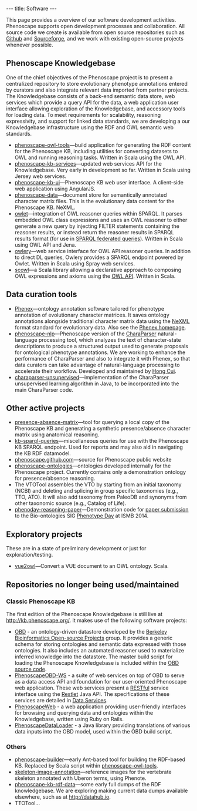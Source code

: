---
title: Software
---

This page provides a overview of our software development activities. Phenoscape supports open development processes and collaboration. All source code we create is available from open source repositories such as [http://github.com/phenoscape Github] and [http://sourceforge.net/projects/phenoscape/ Sourceforge], and we work with existing open-source projects whenever possible.

==Phenoscape Knowledgebase==
One of the chief objectives of the Phenoscape project is to present a centralized repository to store evolutionary phenotype annotations entered by curators and also integrate relevant data imported from partner projects. The Knowledgebase consists of a back-end semantic data store, web services  which provide a query API for the data, a web application user interface allowing exploration of the Knowledgebase, and accessory tools for loading data. To meet requirements for scalability, reasoning expressivity, and support for linked data standards, we are developing a our Knowledgebase infrastructure using the RDF and OWL semantic web standards.

* [http://github.com/phenoscape/phenoscape-owl-tools phenoscape-owl-tools]—build application for generating the RDF content for the Phenoscape KB, including utilities for converting datasets to OWL and running reasoning tasks. Written in Scala using the OWL API.
* [http://github.com/phenoscape/phenoscape-kb-services phenoscape-kb-services]—updated web services API for the Knowledgebase. Very early in development so far. Written in Scala using Jersey web services.
* [http://github.com/phenoscape/phenoscape-kb-ui phenoscape-kb-ui]—Phenoscape KB web user interface. A client-side web application using AngularJS.
* [http://github.com/phenoscape/phenoscape-data phenoscape-data]—document store for semantically annotated character matrix files. This is the evolutionary data content for the Phenoscape KB. NeXML.
* [http://github.com/phenoscape/owlet owlet]—integration of OWL reasoner queries within SPARQL. It parses embedded OWL class expressions and uses an OWL reasoner to either generate a new query by injecting FILTER statements containing the reasoner results, or instead return the reasoner results in SPARQL results format (for use in [http://www.w3.org/TR/sparql11-federated-query/ SPARQL federated queries]). Written in Scala using OWL API and Jena.
* [http://github.com/phenoscape/owlery owlery]—web service interface for OWL API reasoner queries. In addition to direct DL queries, Owlery provides a SPARQL endpoint powered by Owlet. Written in Scala using Spray web services.
* [http://github.com/phenoscape/scowl scowl]—a Scala library allowing a declarative approach to composing OWL expressions and axioms using the [http://owlapi.sourceforge.net/ OWL API]. Written in Scala.

==Data curation tools==
* [http://github.com/phenoscape/Phenex Phenex]—ontology annotation software tailored for phenotype annotation of evolutionary character matrices. It saves ontology annotations alongside traditional character matrix data using the [http://www.nexml.org/ NeXML] format standard for evolutionary data. Also see the [[Phenex|Phenex homepage]].
* [http://github.com/phenoscape/phenoscape-nlp phenoscape-nlp]—Phenoscape version of the [[CharaParser]] natural-language processing tool, which analyzes the text of character-state descriptions to produce a structured output used to generate proposals for ontological phenotype annotations. We are working to enhance the performance of CharaParser and also to integrate it with Phenex, so that data curators can take advantage of natural-language processing to accelerate their workflow. Developed and maintained by [http://hongcui.faculty.arizona.edu Hong Cui].
* [http://github.com/phenoscape/charaparser-unsupervised charaparser-unsupervised]—implementation of the CharaParser unsupervised learning algorithm in Java, to be incorporated into the main CharaParser code.

==Other active projects==
* [http://github.com/phenoscape/presence-absence-matrix presence-absence-matrix]—tool for querying a local copy of the Phenoscape KB and generating a synthetic presence/absence character matrix using anatomical reasoning.
* [http://github.com/phenoscape/kb-sparql-queries kb-sparql-queries]—miscellaneous queries for use with the Phenoscape KB SPARQL endpoint. Used for reports and may also aid in navigating the KB RDF datamodel.
* [http://github.com/phenoscape/phenoscape.github.com phenoscape.github.com]—source for Phenoscape public website
* [http://github.com/phenoscape/phenoscape-ontologies phenoscape-ontologies]—ontologies developed internally for the Phenoscape project. Currently contains only a demonstration ontology for presence/absence reasoning.
* The VTOTool assembles the VTO by starting from an initial taxonomy (NCBI) and deleting and splicing in group specific taxonomies (e.g., TTO, ATO).  It will also add taxonomy from PaleoDB and synonyms from other taxonomic source (e.g., Catalog of Life).
* [http://github.com/phenoscape/phenoday-reasoning-paper phenoday-reasoning-paper]—Demonstration code for [http://phenoday2014.bio-lark.org/pdf/11.pdf paper submission] to the Bio-ontologies SIG [http://phenoday2014.bio-lark.org Phenotype Day] at ISMB 2014.

==Exploratory projects==
These are in a state of preliminary development or just for exploration/testing.
* [http://github.com/phenoscape/vue2owl vue2owl]—Convert a VUE document to an OWL ontology. Scala.

==Repositories no longer being used/maintained==
===Classic Phenoscape KB===
The first edition of the Phenoscape Knowledgebase is still live at http://kb.phenoscape.org/. It makes use of the following software projects:
* [http://berkeleybop.org/obd/ OBD] - an ontology-driven datastore developed by the [http://www.berkeleybop.org/ Berkeley Bioinformatics Open-source Projects] group. It provides a generic schema for storing ontologies and semantic data expressed with those ontologies. It also includes an automated reasoner used to materialize inferred knowledge into the datastore. The master build script for loading the Phenoscape Knowledgebase is included within the [http://obo.svn.sourceforge.net/svnroot/obo/OBDAPI/trunk OBD source code].
* [http://github.com/phenoscape/PhenoscapeOBD-WS PhenoscapeOBD-WS] - a suite of web services on top of OBD to serve as a data access API and foundation for our user-oriented Phenoscape web application.  These web services present a [http://en.wikipedia.org/wiki/Representational_State_Transfer RESTful] service interface using the [http://www.restlet.org/ Restlet] Java API. The specifications of these services are detailed in [[Data Services]].
* [http://github.com/phenoscape/PhenoscapeWeb PhenoscapeWeb] - a web application providing user-friendly interfaces for browsing and querying data and ontologies within the Knowledgebase, written using Ruby on Rails.
* [http://github.com/phenoscape/PhenoscapeDataLoader PhenoscapeDataLoader] - a Java library providing translations of various data inputs into the OBD model, used within the OBD build script.

===Others===
* [http://github.com/phenoscape/phenoscape-builder phenoscape-builder]—early Ant-based tool for building the RDF-based KB. Replaced by Scala script within [http://github.com/phenoscape/phenoscape-owl-tools phenoscape-owl-tools].
* [http://github.com/phenoscape/skeleton-image-annotation skeleton-image-annotation]—reference images for the vertebrate skeleton annotated with Uberon terms, using Phenote.
* [http://github.com/phenoscape/phenoscape-kb-rdf-data phenoscape-kb-rdf-data]—some early full dumps of the RDF knowledgebase. We are exploring making current data dumps available elsewhere, such as at http://datahub.io.
* TTOTool...